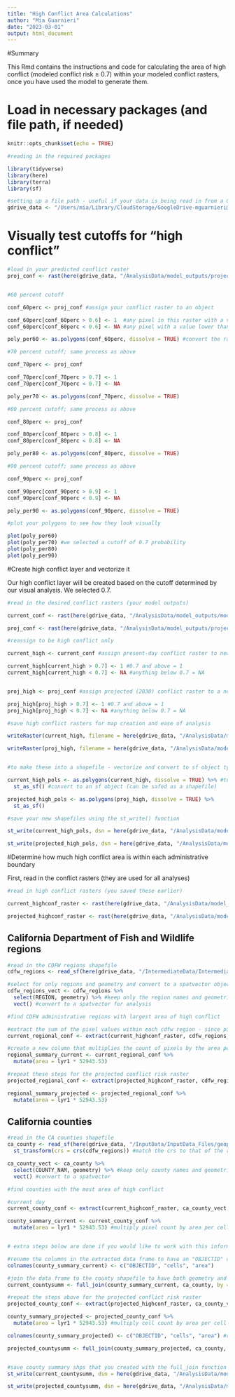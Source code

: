 ```yaml
---
title: "High Conflict Area Calculations"
author: "Mia Guarnieri"
date: "2023-03-01"
output: html_document
---
```


#Summary

This Rmd contains the instructions and code for calculating the area of high conflict (modeled conflict risk ≥ 0.7) within your modeled conflict rasters, once you have used the model to generate them.


# Load in necessary packages (and file path, if needed)

```r
knitr::opts_chunk$set(echo = TRUE)

#reading in the required packages

library(tidyverse)
library(here)
library(terra)
library(sf)

#setting up a file path - useful if your data is being read in from a Google Drive, your desktop, or somewhere other than your designated working directory
gdrive_data <- "/Users/mia/Library/CloudStorage/GoogleDrive-mguarnieri@ucsb.edu/Shared drives/Black_Bear_Aware/gdrive_data"
```

# Visually test cutoffs for "high conflict"

```r
#load in your predicted conflict raster
proj_conf <- rast(here(gdrive_data, "/AnalysisData/model_outputs/projected_mod3_clim_map_squared.tif"))


#60 percent cutoff

conf_60perc <- proj_conf #assign your conflict raster to an object

conf_60perc[conf_60perc > 0.6] <- 1  #any pixel in this raster with a value greater than 0.6 will have a value of 1
conf_60perc[conf_60perc < 0.6] <- NA #any pixel with a value lower than 0.1 will have no value (NA)

poly_per60 <- as.polygons(conf_60perc, dissolve = TRUE) #convert the raster to a series of polygons for visualization

#70 percent cutoff; same process as above

conf_70perc <- proj_conf

conf_70perc[conf_70perc > 0.7] <- 1
conf_70perc[conf_70perc < 0.7] <- NA

poly_per70 <- as.polygons(conf_70perc, dissolve = TRUE)

#80 percent cutoff; same process as above

conf_80perc <- proj_conf

conf_80perc[conf_80perc > 0.8] <- 1
conf_80perc[conf_80perc < 0.8] <- NA

poly_per80 <- as.polygons(conf_80perc, dissolve = TRUE)

#90 percent cutoff; same process as above

conf_90perc <- proj_conf

conf_90perc[conf_90perc > 0.9] <- 1
conf_90perc[conf_90perc < 0.9] <- NA

poly_per90 <- as.polygons(conf_90perc, dissolve = TRUE)

#plot your polygons to see how they look visually

plot(poly_per60)
plot(poly_per70) #we selected a cutoff of 0.7 probability
plot(poly_per80)
plot(poly_per90)

```

#Create high conflict layer and vectorize it

Our high conflict layer will be created based on the cutoff determined by our visual analysis. We selected 0.7.

```r
#read in the desired conflict rasters (your model outputs)

current_conf <- rast(here(gdrive_data, "/AnalysisData/model_outputs/mod3clim_map_squared.tif"))

proj_conf <- rast(here(gdrive_data, "/AnalysisData/model_outputs/projected_mod3_clim_map_squared.tif"))

#reassign to be high conflict only

current_high <- current_conf #assign present-day conflict raster to new object

current_high[current_high > 0.7] <- 1 #0.7 and above = 1
current_high[current_high < 0.7] <- NA #anything below 0.7 = NA


proj_high <- proj_conf #assign projected (2030) conflict raster to a new object

proj_high[proj_high > 0.7] <- 1 #0.7 and above = 1
proj_high[proj_high < 0.7] <- NA #anything below 0.7 = NA

#save high conflict rasters for map creation and ease of analysis

writeRaster(current_high, filename = here(gdrive_data, "/AnalysisData/model_outputs/mod3sq_current_highconf.tif"), filetype = "GTiff", overwrite = TRUE)

writeRaster(proj_high, filename = here(gdrive_data, "/AnalysisData/model_outputs/mod3sq_projected_highconf.tif"), filetype = "GTiff", overwrite = TRUE)


#to make these into a shapefile - vectorize and convert to sf object type

current_high_pols <- as.polygons(current_high, dissolve = TRUE) %>% #turn raster into polygons, merging adjacent ones
  st_as_sf() #convert to an sf object (can be safed as a shapefile)

projected_high_pols <- as.polygons(proj_high, dissolve = TRUE) %>% 
  st_as_sf()

#save your new shapefiles using the st_write() function

st_write(current_high_pols, dsn = here(gdrive_data, "/AnalysisData/model_outputs/shapefiles/mod3sq_current_highconf.shp"))

st_write(projected_high_pols, dsn = here(gdrive_data, "/AnalysisData/model_outputs/shapefiles/mod3sq_projected_highconf.shp"))

```

#Determine how much high conflict area is within each administrative boundary

First, read in the conflict rasters (they are used for all analyses)

```r
#read in high conflict rasters (you saved these earlier)

current_highconf_raster <- rast(here(gdrive_data, "/AnalysisData/model_outputs/mod3sq_current_highconf.tif"))

projected_highconf_raster <- rast(here(gdrive_data, "/AnalysisData/model_outputs/mod3sq_projected_highconf.tif"))
```

## California Department of Fish and Wildlife regions

```r
#read in the CDFW regions shapefile
cdfw_regions <- read_sf(here(gdrive_data, "/IntermediateData/IntermediateData_Files/cdfw_regions_reproj/cdfw_regions.shp"))

#select for only regions and geometry and convert to a spatvector object
cdfw_regions_vect <- cdfw_regions %>%
  select(REGION, geometry) %>% #keep only the region names and geometries
  vect() #convert to a spatvector for analysis

#find CDFW administrative regions with largest area of high conflict

#extract the sum of the pixel values within each cdfw region - since pixels have a value of 1 each, this will give a count of the pixels
current_regional_conf <- extract(current_highconf_raster, cdfw_regions_vect, na.rm = TRUE, fun = "sum")

#create a new column that multiplies the count of pixels by the area per pixel (in our case, that is 52943.53 square meters) to get total area of high conflict within that region
regional_summary_current <- current_regional_conf %>%
  mutate(area = lyr1 * 52943.53)

#repeat these steps for the projected conflict risk raster
projected_regional_conf <- extract(projected_highconf_raster, cdfw_regions_vect, na.rm = TRUE, fun = "sum")

regional_summary_projected <- projected_regional_conf %>% 
  mutate(area = lyr1 * 52943.53)
```

## California counties

```r
#read in the CA counties shapefile
ca_county <- read_sf(here(gdrive_data, "/InputData/InputData_Files/geoportal_ca_counties/cnty19_1.shp")) %>% 
  st_transform(crs = crs(cdfw_regions)) #match the crs to that of the regions shapefile

ca_county_vect <- ca_county %>% 
  select(COUNTY_NAM, geometry) %>% #keep only county names and geometries
  vect() #convert to a spatvector

#find counties with the most area of high conflict

#current day
current_county_conf <- extract(current_highconf_raster, ca_county_vect, na.rm = TRUE, fun = "sum") #extract count

county_summary_current <- current_county_conf %>%
  mutate(area = lyr1 * 52943.53) #multiply pixel count by area per cell


# extra steps below are done if you would like to work with this information geospatially (in a shapefile)

#rename the columns in the extracted data frame to have an "OBJECTID" column for merging with county shapefile; only necessary if you plan to map your results
colnames(county_summary_current) <- c("OBJECTID", "cells", "area")

#join the data frame to the county shapefile to have both geometry and area of high conflict in one file
current_countysumm <- full_join(county_summary_current, ca_county, by = "OBJECTID")

#repeat the steps above for the projected conflict risk raster
projected_county_conf <- extract(projected_highconf_raster, ca_county_vect, na.rm = TRUE, fun = "sum")

county_summary_projected <- projected_county_conf %>%
  mutate(area = lyr1 * 52943.53) #multiply cell count by area per cell

colnames(county_summary_projected) <- c("OBJECTID", "cells", "area") #rename columns

projected_countysumm <- full_join(county_summary_projected, ca_county, by = "OBJECTID") #merge with shapefile


#save county summary shps that you created with the full_join function
st_write(current_countysumm, dsn = here(gdrive_data, "/AnalysisData/model_outputs/shapefiles/county_stats/current_county_highconf.shp"))

st_write(projected_countysumm, dsn = here(gdrive_data, "/AnalysisData/model_outputs/shapefiles/county_stats/projected_county_highconf.shp"))
```

